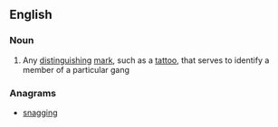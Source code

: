 ==English==
{{wikipedia}}
===Noun===
{{en-noun|sg=[[gang]] [[sign]]}}

# Any [[distinguishing]] [[mark]], such as a [[tattoo]], that serves to identify a member of a particular gang

===Anagrams===
* [[snagging#English|snagging]]